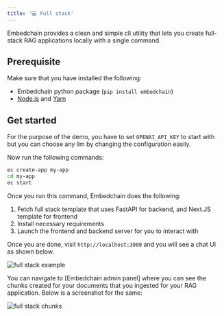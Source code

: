 ```yaml
---
title: '💻 Full stack'
---
```


Embedchain provides a clean and simple cli utility that lets you create full-stack RAG applications locally with a single command. 

## Prerequisite

Make sure that you have installed the following:
- Embedchain python package (`pip install embedchain`)
- [Node.js](https://docs.npmjs.com/downloading-and-installing-node-js-and-npm) and [Yarn](https://classic.yarnpkg.com/lang/en/docs/install/)

## Get started

For the purpose of the demo, you have to set `OPENAI_API_KEY` to start with but you can choose any llm by changing the configuration easily.

Now run the following commands:

```bash
ec create-app my-app
cd my-app
ec start
```

Once you run this command, Embedchain does the following:

1. Fetch full stack template that uses FastAPI for backend, and Next.JS template for frontend
2. Install necessary requirements
3. Launch the frontend and backend server for you to interact with

Once you are done, visit `http://localhost:3000` and you will see a chat UI as shown below.

![full stack example](/images/fullstack.png)

You can navigate to [Embedchain admin panel] where  you can see the chunks created for your documents that you ingested for your RAG application. Below is a screenshot for the same:

![full stack chunks](/images/fullstack-chunks.png)

